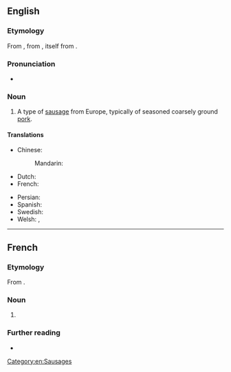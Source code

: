 ==English==
{{wikipedia}}

===Etymology===
From {{bor|en|fr|chipolata}}, from {{der|en|it|cipollata||onion [[confit]]}}, itself from {{m|it|cipolla||onion}}.

===Pronunciation===
* {{IPA|en|/ˌtʃɪpəˈlɑːtə/}}

===Noun===
{{en-noun}}

# A type of [[sausage]] from Europe, typically of seasoned coarsely ground [[pork]].

====Translations====
{{trans-top|type of sausage}}
* Chinese:
*: Mandarin: {{t|cmn|直布羅陀腸|sc=Hani}}
* Dutch: {{t+|nl|chipolata}}
* French: {{t+|fr|chipolata|f}}
{{trans-mid}}
* Persian: {{t|fa|سوسیس کوکتل}}
* Spanish: {{t|es|chipolata}}
* Swedish: {{t+|sv|chipolata|c}}
* Welsh: {{t|cy|tsipolata|f}}, {{t|cy|tshipolata|f}}
{{trans-bottom}}
[[Category:en:Sausages]]

----

==French==

===Etymology===
From {{bor|fr|it|cipollata}}.

===Noun===
{{fr-noun|f}}

# {{l|en|chipolata}}

===Further reading===
* {{R:TLFi}}